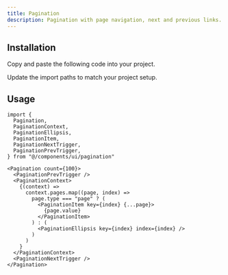 ```yaml
---
title: Pagination
description: Pagination with page navigation, next and previous links.
---
```


<ComponentPreview name="pagination-demo" />

## Installation

<ComponentInstall>

<Fragment slot="manual">

<Steps>

<Step>Copy and paste the following code into your project.</Step>

<ComponentSource component="pagination" />

<Step>Update the import paths to match your project setup.</Step>

</Steps>

</Fragment>

</ComponentInstall>

## Usage

```tsx
import {
  Pagination,
  PaginationContext,
  PaginationEllipsis,
  PaginationItem,
  PaginationNextTrigger,
  PaginationPrevTrigger,
} from "@/components/ui/pagination"
```

```tsx
<Pagination count={100}>
  <PaginationPrevTrigger />
  <PaginationContext>
    {(context) =>
      context.pages.map((page, index) =>
        page.type === "page" ? (
          <PaginationItem key={index} {...page}>
            {page.value}
          </PaginationItem>
        ) : (
          <PaginationEllipsis key={index} index={index} />
        )
      )
    }
  </PaginationContext>
  <PaginationNextTrigger />
</Pagination>
```
